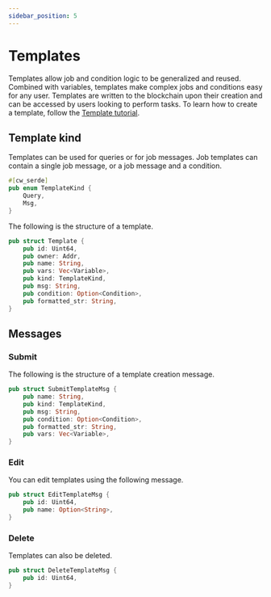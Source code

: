 ```yaml
---
sidebar_position: 5
---
```


# Templates

Templates allow job and condition logic to be generalized and reused. Combined with variables, templates make complex jobs and conditions easy for any user. Templates are written to the blockchain upon their creation and can be accessed by users looking to perform tasks. To learn how to create a template, follow the [Template tutorial](../guides/template.mdx).

## Template kind

Templates can be used for queries or for job messages. Job templates can contain a single job message, or a job message and a condition. 

```rust template.rs
#[cw_serde]
pub enum TemplateKind {
    Query,
    Msg,
}
```

The following is the structure of a template. 

```rust template.rs
pub struct Template {
    pub id: Uint64,
    pub owner: Addr,
    pub name: String,
    pub vars: Vec<Variable>,
    pub kind: TemplateKind,
    pub msg: String,
    pub condition: Option<Condition>,
    pub formatted_str: String,
}
```

## Messages

### Submit

The following is the structure of a template creation message. 

```rust template.rs
pub struct SubmitTemplateMsg {
    pub name: String,
    pub kind: TemplateKind,
    pub msg: String,
    pub condition: Option<Condition>,
    pub formatted_str: String,
    pub vars: Vec<Variable>,
}
```

### Edit

You can edit templates using the following message. 

```rust template.rs
pub struct EditTemplateMsg {
    pub id: Uint64,
    pub name: Option<String>,
}
```

### Delete

Templates can also be deleted. 

```rust template.rs
pub struct DeleteTemplateMsg {
    pub id: Uint64,
}
```

